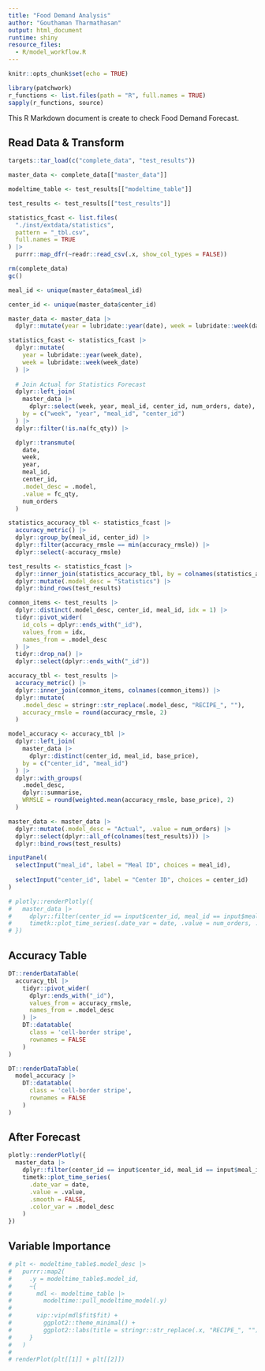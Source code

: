 ```yaml
---
title: "Food Demand Analysis"
author: "Gouthaman Tharmathasan"
output: html_document
runtime: shiny
resource_files:
  - R/model_workflow.R
---
```


```r
knitr::opts_chunk$set(echo = TRUE)
```

```r
library(patchwork)
r_functions <- list.files(path = "R", full.names = TRUE)
sapply(r_functions, source)
```

This R Markdown document is create to check Food Demand Forecast.

## Read Data & Transform
```r
targets::tar_load(c("complete_data", "test_results"))

master_data <- complete_data[["master_data"]]

modeltime_table <- test_results[["modeltime_table"]]

test_results <- test_results[["test_results"]]

statistics_fcast <- list.files(
  "./inst/extdata/statistics",
  pattern = "_tbl.csv",
  full.names = TRUE
) |> 
  purrr::map_dfr(~readr::read_csv(.x, show_col_types = FALSE))

rm(complete_data)
gc()

meal_id <- unique(master_data$meal_id)

center_id <- unique(master_data$center_id)
```

```r
master_data <- master_data |> 
  dplyr::mutate(year = lubridate::year(date), week = lubridate::week(date))

statistics_fcast <- statistics_fcast |> 
  dplyr::mutate(
    year = lubridate::year(week_date), 
    week = lubridate::week(week_date)
  ) |> 
  
  # Join Actual for Statistics Forecast 
  dplyr::left_join(
    master_data |>
      dplyr::select(week, year, meal_id, center_id, num_orders, date),
    by = c("week", "year", "meal_id", "center_id")
  ) |> 
  dplyr::filter(!is.na(fc_qty)) |>

  dplyr::transmute(
    date,
    week,
    year,
    meal_id,
    center_id,
    .model_desc = .model,
    .value = fc_qty,
    num_orders
  ) 

statistics_accuracy_tbl <- statistics_fcast |> 
  accuracy_metric() |> 
  dplyr::group_by(meal_id, center_id) |> 
  dplyr::filter(accuracy_rmsle == min(accuracy_rmsle)) |> 
  dplyr::select(-accuracy_rmsle)

test_results <- statistics_fcast |> 
  dplyr::inner_join(statistics_accuracy_tbl, by = colnames(statistics_accuracy_tbl)) |> 
  dplyr::mutate(.model_desc = "Statistics") |> 
  dplyr::bind_rows(test_results)

common_items <- test_results |> 
  dplyr::distinct(.model_desc, center_id, meal_id, idx = 1) |> 
  tidyr::pivot_wider(
    id_cols = dplyr::ends_with("_id"), 
    values_from = idx,
    names_from = .model_desc
  ) |> 
  tidyr::drop_na() |> 
  dplyr::select(dplyr::ends_with("_id"))

accuracy_tbl <- test_results |>
  accuracy_metric() |>
  dplyr::inner_join(common_items, colnames(common_items)) |> 
  dplyr::mutate(
    .model_desc = stringr::str_replace(.model_desc, "RECIPE_", ""),
    accuracy_rmsle = round(accuracy_rmsle, 2)
  )

model_accuracy <- accuracy_tbl |>
  dplyr::left_join(
    master_data |>
      dplyr::distinct(center_id, meal_id, base_price),
    by = c("center_id", "meal_id")
  ) |>
  dplyr::with_groups(
    .model_desc,
    dplyr::summarise,
    WRMSLE = round(weighted.mean(accuracy_rmsle, base_price), 2)
  )

master_data <- master_data |>
  dplyr::mutate(.model_desc = "Actual", .value = num_orders) |>
  dplyr::select(dplyr::all_of(colnames(test_results))) |>
  dplyr::bind_rows(test_results)
```

```r
inputPanel(
  selectInput("meal_id", label = "Meal ID", choices = meal_id),
  
  selectInput("center_id", label = "Center ID", choices = center_id)
)

# plotly::renderPlotly({
#   master_data |>
#     dplyr::filter(center_id == input$center_id, meal_id == input$meal_id) |>
#     timetk::plot_time_series(.date_var = date, .value = num_orders, .smooth = FALSE)
# })
```

## Accuracy Table
```r
DT::renderDataTable(
  accuracy_tbl |>
    tidyr::pivot_wider(
      dplyr::ends_with("_id"),
      values_from = accuracy_rmsle,
      names_from = .model_desc
    ) |>
    DT::datatable(
      class = 'cell-border stripe',
      rownames = FALSE
    )
)
```

```r
DT::renderDataTable(
  model_accuracy |>
    DT::datatable(
      class = 'cell-border stripe',
      rownames = FALSE
    )
)
```

## After Forecast
```r
plotly::renderPlotly({
  master_data |>
    dplyr::filter(center_id == input$center_id, meal_id == input$meal_id) |>
    timetk::plot_time_series(
      .date_var = date,
      .value = .value,
      .smooth = FALSE,
      .color_var = .model_desc
    )
})
```

## Variable Importance
```r

# plt <- modeltime_table$.model_desc |>
#   purrr::map2(
#     .y = modeltime_table$.model_id,
#     ~{
#       mdl <- modeltime_table |>
#         modeltime::pull_modeltime_model(.y)
# 
#       vip::vip(mdl$fit$fit) +
#         ggplot2::theme_minimal() +
#         ggplot2::labs(title = stringr::str_replace(.x, "RECIPE_", ""))
#     }
#   )
# 
# renderPlot(plt[[1]] + plt[[2]])
```




